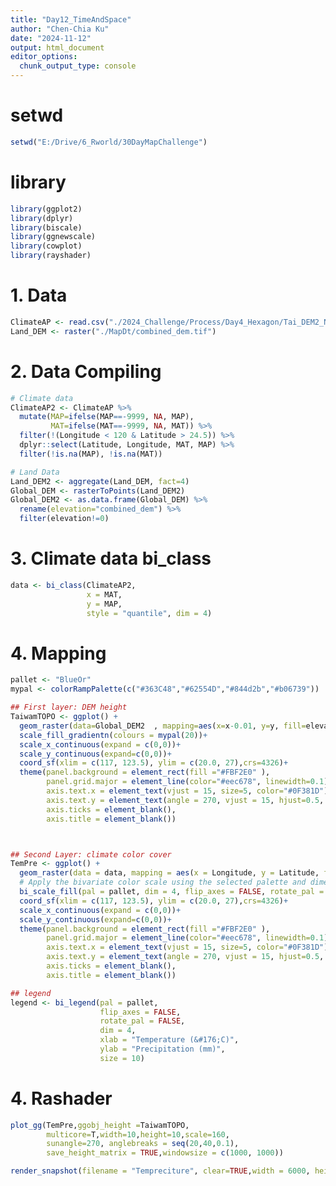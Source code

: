 ```yaml
---
title: "Day12_TimeAndSpace"
author: "Chen-Chia Ku"
date: "2024-11-12"
output: html_document
editor_options: 
  chunk_output_type: console
---
```


# setwd
```r
setwd("E:/Drive/6_Rworld/30DayMapChallenge")
```

# library
```r
library(ggplot2)
library(dplyr)
library(biscale)
library(ggnewscale)
library(cowplot)
library(rayshader)

```


# 1. Data
```r
ClimateAP <- read.csv("./2024_Challenge/Process/Day4_Hexagon/Tai_DEM2_Normal_1991_2020Y.csv")
Land_DEM <- raster("./MapDt/combined_dem.tif")
```

# 2. Data Compiling
```r

# Climate data
ClimateAP2 <- ClimateAP %>%
  mutate(MAP=ifelse(MAP==-9999, NA, MAP), 
         MAT=ifelse(MAT==-9999, NA, MAT)) %>%
  filter(!(Longitude < 120 & Latitude > 24.5)) %>%
  dplyr::select(Latitude, Longitude, MAT, MAP) %>%
  filter(!is.na(MAP), !is.na(MAT))

# Land Data
Land_DEM2 <- aggregate(Land_DEM, fact=4)
Global_DEM <- rasterToPoints(Land_DEM2) 
Global_DEM2 <- as.data.frame(Global_DEM) %>%
  rename(elevation="combined_dem") %>%
  filter(elevation!=0)
```

# 3. Climate data bi_class
```r
data <- bi_class(ClimateAP2,
                 x = MAT, 
                 y = MAP, 
                 style = "quantile", dim = 4)
```

# 4. Mapping
```r
pallet <- "BlueOr"
mypal <- colorRampPalette(c("#363C48","#62554D","#844d2b","#b06739"))

## First layer: DEM height
TaiwamTOPO <- ggplot() +
  geom_raster(data=Global_DEM2  , mapping=aes(x=x-0.01, y=y, fill=elevation),show.legend = FALSE)+
  scale_fill_gradientn(colours = mypal(20))+
  scale_x_continuous(expand = c(0,0))+
  scale_y_continuous(expand=c(0,0))+
  coord_sf(xlim = c(117, 123.5), ylim = c(20.0, 27),crs=4326)+
  theme(panel.background = element_rect(fill ="#FBF2E0" ), 
        panel.grid.major = element_line(color="#eec678", linewidth=0.1),
        axis.text.x = element_text(vjust = 15, size=5, color="#0F381D"),
        axis.text.y = element_text(angle = 270, vjust = 15, hjust=0.5, size=5, color="#0F381D"),
        axis.ticks = element_blank(),
        axis.title = element_blank())



## Second Layer: climate color cover
TemPre <- ggplot() +
  geom_raster(data = data, mapping = aes(x = Longitude, y = Latitude, fill = bi_class), show.legend = FALSE) +
  # Apply the bivariate color scale using the selected palette and dimensions
  bi_scale_fill(pal = pallet, dim = 4, flip_axes = FALSE, rotate_pal = FALSE)+
  coord_sf(xlim = c(117, 123.5), ylim = c(20.0, 27),crs=4326)+
  scale_x_continuous(expand = c(0,0))+
  scale_y_continuous(expand=c(0,0))+
  theme(panel.background = element_rect(fill ="#FBF2E0" ), 
        panel.grid.major = element_line(color="#eec678", linewidth=0.1),
        axis.text.x = element_text(vjust = 15, size=5, color="#0F381D"),
        axis.text.y = element_text(angle = 270, vjust = 15, hjust=0.5, size=5, color="#0F381D"),
        axis.ticks = element_blank(),
        axis.title = element_blank())

## legend
legend <- bi_legend(pal = pallet,   
                    flip_axes = FALSE,
                    rotate_pal = FALSE,
                    dim = 4,
                    xlab = "Temperature (&#176;C)",
                    ylab = "Precipitation (mm)",
                    size = 10)
```




# 4. Rashader
```r
plot_gg(TemPre,ggobj_height =TaiwamTOPO,
        multicore=T,width=10,height=10,scale=160,
        sunangle=270, anglebreaks = seq(20,40,0.1),
        save_height_matrix = TRUE,windowsize = c(1000, 1000))

render_snapshot(filename = "Tempreciture", clear=TRUE,width = 6000, height =9000)
```
